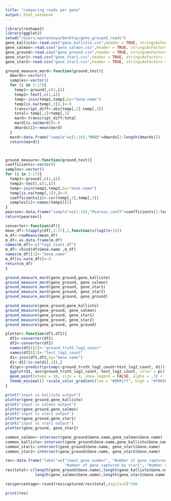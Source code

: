 ```yaml
---
title: "comparing reads per gene"
output: html_notebook
---
```




```r
library(reshape2)
library(ggplot2)
setwd("/Users/apetenkaya/Desktop/gene_grouped_reads")
gene_kallisto<-read.csv("gene_kallisto.csv",header = TRUE, stringsAsFactors = FALSE)
gene_salmon<-read.csv("gene_salmon.csv",header = TRUE, stringsAsFactors = FALSE)
gene_ground<-read.csv("gene_ground.csv",header = TRUE, stringsAsFactors = FALSE)
gene_star1<-read.csv("gene_star1.csv",header = TRUE, stringsAsFactors = FALSE)
gene_star2<-read.csv("gene_star2.csv",header = TRUE, stringsAsFactors = FALSE)

```

```r
ground_measure_mard<-function(ground,test){
  dmards<-vector()
  samples<-vector()
  for (i in 2:17){
    temp1<-ground[,c(1,i)]
    temp2<-test[,c(1,i)]
    temp<-join(temp1,temp2,by="Gene.name")
    temp[is.na(temp[,3]),]<-0
    transcript_diff<-abs(temp[,2]-temp[,3])
    total<-temp[,2]+temp[,3]
    mard<-transcript_diff/total
    mard[is.na(mard)]<-0
    dmards[i]<-mean(mard)
  }
  mard<-data.frame("sample"=c(1:16),"MARD"=dmards[2:length(dmards)])
  return(mard)}



ground_measure<-function(ground,test){
coefficients<-vector()
samples<-vector()
for (i in 2:17){
  temp1<-ground[,c(1,i)]
  temp2<-test[,c(1,i)]
  temp<-join(temp1,temp2,by="Gene.name")
  temp[is.na(temp[,3]),]<-0
  coefficients[i]<-cor(temp[,2],temp[,3])
  samples[i]<-names(temp1)[2]
}
pearson<-data.frame("sample"=c(1:16),"Pearson_coeff"=coefficients[2:length(coefficients)])
return(pearson)}

converter<-function(df){
mean_df<-t(apply(df[,2:17],1,function(x)log2(x+1)))
m_df<-rowMeans(mean_df)
m_df<-as.data.frame(m_df)
names(m_df)<-c("log2_count_df")
m_df<-cbind(df$Gene.name ,m_df)
names(m_df)[1]<-"Gene.name"
m_df[is.na(m_df)]<-0
return(m_df)
}

```

```r
ground_measure_mard(gene_ground,gene_kallisto)
ground_measure_mard(gene_ground, gene_salmon)
ground_measure_mard(gene_ground, gene_star1)
ground_measure_mard(gene_ground, gene_star2)
ground_measure_mard(gene_ground, gene_ground)
```
```r
ground_measure(gene_ground,gene_kallisto)
ground_measure(gene_ground, gene_salmon)
ground_measure(gene_ground, gene_star1)
ground_measure(gene_ground, gene_star2)
ground_measure(gene_ground, gene_ground)
```


```r
plotter<-function(df1,df2){
  df1<-converter(df1)
  df2<-converter(df2)
  names(df1)[2]<-"ground_truth_log2_count"
  names(df2)[2]<-"test_log2_count"
  d1<-join(df1,df2,by="Gene.name")
  d1<-d1[!is.na(d1[,3]),]
  d1$pc<-predict(prcomp(~ground_truth_log2_count+test_log2_count, d1))[,1]
  ggplot(d1, aes(ground_truth_log2_count, test_log2_count, color = pc)) +
  geom_point(shape = 16, size = 4, show.legend = FALSE, alpha = .3) +
  theme_minimal() +scale_color_gradient(low = "#0091ff", high = "#f0650e")
}
```

```r
print("input vs kallisto output")
plotter(gene_ground,gene_kallisto)
print("input vs salmon output")
plotter(gene_ground,gene_salmon)
print("input vs star1 output")
plotter(gene_ground,gene_star1)
print("input vs star2 output")
plotter(gene_ground, gene_star2)
```
```r
common_salmon<-intersect(gene_ground$Gene.name,gene_salmon$Gene.name)
common_kallisto<-intersect(gene_ground$Gene.name,gene_kallisto$Gene.name)
common_star1<-intersect(gene_ground$Gene.name, gene_star1$Gene.name)
common_star2<-intersect(gene_ground$Gene.name, gene_star2$Gene.name)

res<-data.frame("label"=c("input_gene_number", "Number of gene captured by Kallisto","Number of gene captured by Salmon",
                          "Number of gene captured by star1", "Number of gene captured by star2"), "captured"=c(length(gene_ground$Gene.name), length(common_kallisto), length(common_salmon), length(common_star1),length(common_star2)))
res$total<-c(length(gene_ground$Gene.name),length(gene_kallisto$Gene.name),
             length(gene_salmon$Gene.name),length(gene_star1$Gene.name),length(gene_star2$Gene.name))

res$percentage<-round(res$captured/res$total,digits=2)*100

print(res)
```

